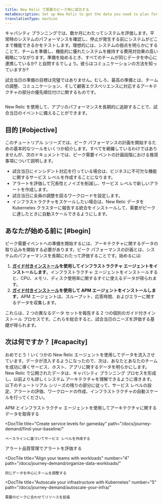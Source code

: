 ```yaml
---
title: New Relic で需要のピーク時に成功する
metaDescription: Set up New Relic to get the data you need to plan for a peak demand event.
translationType: machine
---
```



キャパシティ プランニングでは、数か月にわたってシステムを評価します。平常時のシステムのパフォーマンスを確認し、停止が発生する前にシステムがどこまで機能できるかをテストします。理想的には、システムの弱点を明らかにすることで、チームを準備し、機能的に優れたシステムを維持する費用対効果の高い戦略につながります。準備を始めるとき、すべてのチームが同じデータを中心に連携しているか? と自問するでしょう。彼らはコミュニケーションの方法を知っていますか?

試合当日の準備の目標は完璧ではありません。むしろ、最高の準備とは、チームの調整、コミュニケーション、そして顧客エクスペリエンスに対応するアーキテクチャの部分の優先順位付けに関するものです。

<img
  title="Peak readiness dashboard"
  alt=""
  src={peakReadinessDashboardPeakReadinessDashboard}
/>

<figcaption>
  New Relic を使用して、アプリのパフォーマンスを長期的に追跡することで、試合当日のイベントに備えることができます。
</figcaption>

## 目的 [#objective]

このチュートリアル シリーズでは、ピーク パフォーマンスの計画を開始するための基本的なツールをいくつか紹介します。すべてを網羅しているわけではありませんが、次のドキュメントでは、ピーク需要イベントの計画段階における推奨事項について説明します。

* 試合当日にインシデント対応を行っている場合は、ビジネスに不可欠な機能に関するサービス レベルを作成することになります。
* アラートを評価して冗長性とノイズを削減し、サービス レベルで新しいアラートを作成します。
* 試合当日に全員の調整を図るワークロードを設定します。
* インフラストラクチャをスケールしたい場合は、New Relic データを Kubernetes クラスターに報告する統合をインストールして、需要がピークに達したときに自動スケールできるようにします。

## あなたが始める前に [#begin]

ピーク需要イベントへの準備を開始するには、アーキテクチャに関するデータの取り込みを開始する必要があります。ピーク パフォーマンスの計画とは、システムのパフォーマンスを長期にわたって評価することです。始めるには:

1. **[ガイド付きインストール](https://one.newrelic.com/nr1-core?state=3a7ae2fd-163d-77a7-9372-b4764acf286e)を使用してインフラストラクチャ エージェントをインストールします**。インフラストラクチャ エージェントをインストールすると、CPU、メモリ、ディスク使用率に関するすぐに使えるデータが得られます。
2. **[ガイド付きインストール](https://one.newrelic.com/nr1-core?state=b3815b2d-8711-4418-335b-a9cac0468fe3)を使用して APM エージェントをインストールします**。APM エージェントは、スループット、応答時間、およびエラーに関するデータを収集します。

これらは、2 つの異なるデータ セットを報告する 2 つの個別のガイド付きインストール プロセスです。これらを総合すると、試合当日のニーズを評価する基礎が得られます。

## 次は何ですか？ [#capacity]

おめでとう！いくつかの New Relic エージェントを使用してデータを流入させています。データが流入するようになったので、次は、あなたとあなたのチームを成功に導くサービス、ホスト、アプリに関するデータを明らかにします。New Relic で公開されたデータは、キャパシティ プランニング プロセスを形成し、以前よりも詳しくシステム アーキテクチャを理解できるように導きます。以下のチュートリアル シリーズの残りの部分に従って、サービス レベルの設定、アラートの評価、ワークロードの作成、インフラストラクチャの自動スケールを行ってください。

<DocTiles numbered>
  <DocTile
    title="Get started"
    path="/docs/journey-demand/get-started"
    label={{text: "You are here", color: "orange"}}
  >
    APM とインフラストラクチャ エージェントを使用してアーキテクチャに関するデータを取得する
  </DocTile>

  <DocTile
    title="Create service levels for gameday"
    path="/docs/journey-demand/find-your-baseline/"
  >
    ベースラインに基づいてサービス レベルを作成する
  </DocTile>
</DocTiles>

<DocTiles>
  <DocTile
    title="Reduce noise with quality alerts"
    number="3"
    path="/docs/journey-demand/create-quality-alerts/"
  >
    アラート品質管理でアラートを評価する
  </DocTile>

  <DocTile
    title="Align your teams with workloads"
    number="4"
    path="/docs/journey-demand/organize-data-workloads/"
  >
    同じデータを中心にチームを調整する
  </DocTile>

  <DocTile
    title="Autoscale your infrastructure with Kubernetes"
    number="5"
    path="/docs/journey-demand/autoscale-your-infra/"
  >
    需要のピークに合わせてリソースを拡張
  </DocTile>
</DocTiles>